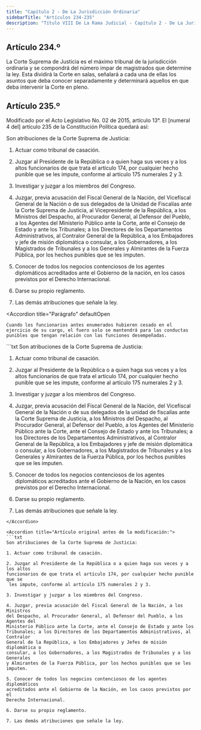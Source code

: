 ```yaml
---
title: "Capítulo 2 - De La Jurisdicción Ordinaria"
sidebarTitle: "Artículos 234-235"
description: "Título VIII De La Rama Judicial - Capítulo 2 - De La Jurisdicción Ordinaria"
---
```


## Artículo 234.º

La Corte Suprema de Justicia es el máximo tribunal de la jurisdicción ordinaria y se compondrá del número impar de magistrados que determine la ley. Esta dividirá la Corte en salas, señalará a cada una de ellas los asuntos que deba conocer separadamente y determinará aquellos en que deba intervenir la Corte en pleno.

## Artículo 235.º

<Warning>Modificado por el Acto Legislativo No. 02 de 2015, artículo 13°. El [numeral 4 del] artículo 235 de la Constitución Política quedará así: </Warning>

Son atribuciones de la Corte Suprema de Justicia:

1. Actuar como tribunal de casación.

2. Juzgar al Presidente de la República o a quien haga sus veces y a los altos funcionarios de que trata el artículo 174, por cualquier hecho punible que se les impute, conforme al artículo 175 numerales 2 y 3.

3. Investigar y juzgar a los miembros del Congreso.

4. Juzgar, previa acusación del Fiscal General de la Nación, del Vicefiscal General de la Nación o de sus delegados de la Unidad de Fiscalías ante la Corte Suprema de Justicia, al Vicepresidente de la República, a los Ministros del Despacho, al Procurador General, al Defensor del Pueblo, a los Agentes del Ministerio Público ante la Corte, ante el Consejo de Estado y ante los Tribunales; a los Directores de los Departamentos Administrativos, al Contralor General de la República, a los Embajadores y jefe de misión diplomática o consular, a los Gobernadores, a los Magistrados de Tribunales y a los Generales y Almirantes de la Fuerza Pública, por los hechos punibles que se les imputen.

5. Conocer de todos los negocios contenciosos de los agentes diplomáticos acreditados ante el Gobierno de la nación, en los casos previstos por el Derecho Internacional.

6. Darse su propio reglamento.

7. Las demás atribuciones que señale la ley.

<Accordion
    title="Parágrafo"
    defaultOpen
> 
    Cuando los funcionarios antes enumerados hubieren cesado en el ejercicio de su cargo, el fuero solo se mantendrá para las conductas punibles que tengan relación con las funciones desempeñadas.
</Accordion>

<Accordion title="Artículo Modificado por el Acto Legislativo No. 06 de 2011, artículo 1°. [El numeral 4 del] artículo 235 de la Constitución Política quedará así:">
```txt
Son atribuciones de la Corte Suprema de Justicia:

1. Actuar como tribunal de casación.

2. Juzgar al Presidente de la República o a quien haga sus veces y a los altos 
funcionarios de que trata el artículo 174, por cualquier hecho punible que se
 les impute, conforme al artículo 175 numerales 2 y 3.

3. Investigar y juzgar a los miembros del Congreso.

4. Juzgar, previa acusación del Fiscal General de la Nación, del Vicefiscal General de la Nación o de sus delegados de la unidad de fiscalías ante la Corte Suprema de Justicia, a los Ministros del Despacho, al Procurador General, al Defensor del Pueblo, a los Agentes del Ministerio Público ante la Corte, ante el Consejo de Estado y ante los Tribunales; a los Directores de los Departamentos Administrativos, al Contralor General de la República, a los Embajadores y jefe de misión diplomática o consular, a los Gobernadores, a los Magistrados de Tribunales y a los Generales y Almirantes de la Fuerza Pública, por los hechos punibles que se les imputen.

5. Conocer de todos los negocios contenciosos de los agentes diplomáticos 
acreditados ante el Gobierno de la Nación, en los casos previstos por el 
Derecho Internacional.

6. Darse su propio reglamento.

7. Las demás atribuciones que señale la ley.
```
</Accordion>

<Accordion title="Artículo original antes de la modificación:">
```txt
Son atribuciones de la Corte Suprema de Justicia:

1. Actuar como tribunal de casación.

2. Juzgar al Presidente de la República o a quien haga sus veces y a los altos 
funcionarios de que trata el artículo 174, por cualquier hecho punible que se
 les impute, conforme al artículo 175 numerales 2 y 3.

3. Investigar y juzgar a los miembros del Congreso.

4. Juzgar, previa acusación del Fiscal General de la Nación, a los Ministros
del Despacho, al Procurador General, al Defensor del Pueblo, a los Agentes del 
Ministerio Público ante la Corte, ante el Consejo de Estado y ante los 
Tribunales; a los Directores de los Departamentos Administrativos, al Contralor 
General de la República, a los Embajadores y Jefes de misión diplomática o 
consular, a los Gobernadores, a los Magistrados de Tribunales y a los Generales 
y Almirantes de la Fuerza Pública, por los hechos punibles que se les imputen.

5. Conocer de todos los negocios contenciosos de los agentes diplomáticos 
acreditados ante el Gobierno de la Nación, en los casos previstos por el 
Derecho Internacional.

6. Darse su propio reglamento.

7. Las demás atribuciones que señale la ley.
```
</Accordion>
